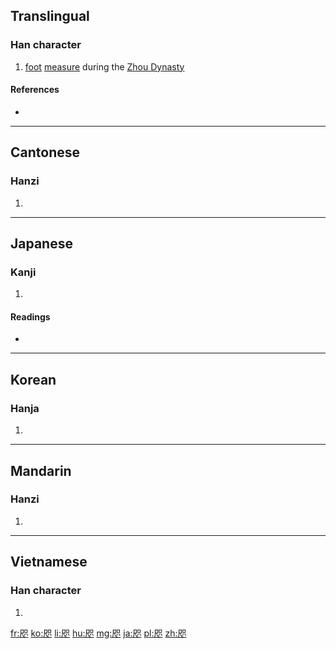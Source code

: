 ==Translingual==

===Han character===
{{Han char|rn=30|rad=口|as=06|sn=9|four=7680<sub>8</sub>|canj=尸人口金 (SORC)|ids=⿸[[尺]][[只]]}}

# [[foot]] [[measure]] during the [[w:Zhou Dynasty|Zhou Dynasty]]

====References====
* {{Han ref|kx=0186.150|dkj=03542|dj=0405.360|hdz=10624.010|uh=54AB|ud=21675|bh=ABA4|bd=43940}}

----

==Cantonese==

===Hanzi===
{{yue-hanzi|jyut=|y=ji2}}

# {{defn|lang=yue|sort=口06}}

----

==Japanese==

===Kanji===
{{ja-kanji|grade=|rs=口06}}

# {{defn|lang=ja|sort=口06}}

====Readings====
* {{ja-readings|on=[[し]] (shi)|kun=[[た]] (ta)}}

----

==Korean==

===Hanja===
{{ko-hanja|hangeul=지|rv=ji|mr=chi}}

# {{defn|lang=ko|sort=口06}}

----

==Mandarin==

===Hanzi===
{{cmn-hanzi|pin=[[zhǐ]] ([[zhi3]])|wg=chih<sup>3</sup>}}

# {{defn|lang=cmn|sort=口06}}

----

==Vietnamese==

===Han character===
{{vi-hantu|[[chỉ]]|rs=口06}}

# {{defn|lang=vi|sort=口06}}

[[fr:咫]]
[[ko:咫]]
[[li:咫]]
[[hu:咫]]
[[mg:咫]]
[[ja:咫]]
[[pl:咫]]
[[zh:咫]]